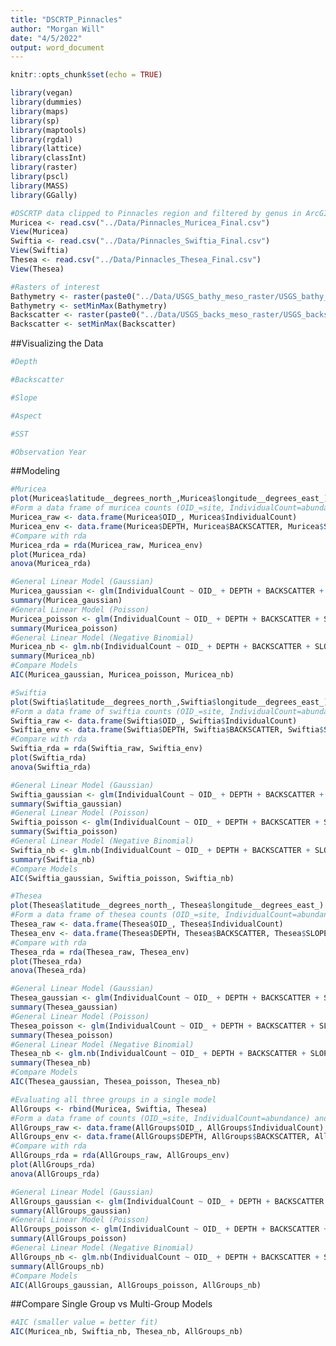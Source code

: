 ```yaml
---
title: "DSCRTP_Pinnacles"
author: "Morgan Will"
date: "4/5/2022"
output: word_document
---
```


```r
knitr::opts_chunk$set(echo = TRUE)
```

```r
library(vegan)
library(dummies)
library(maps)
library(sp)
library(maptools)
library(rgdal)
library(lattice)
library(classInt)
library(raster)
library(pscl)
library(MASS)
library(GGally)
```

```r
#DSCRTP data clipped to Pinnacles region and filtered by genus in ArcGIS. Imported here:
Muricea <- read.csv("../Data/Pinnacles_Muricea_Final.csv")
View(Muricea)
Swiftia <- read.csv("../Data/Pinnacles_Swiftia_Final.csv")
View(Swiftia)
Thesea <- read.csv("../Data/Pinnacles_Thesea_Final.csv")
View(Thesea)
```

```r
#Rasters of interest
Bathymetry <- raster(paste0("../Data/USGS_bathy_meso_raster/USGS_bathy_meso_raster.tif"))
Bathymetry <- setMinMax(Bathymetry)
Backscatter <- raster(paste0("../Data/USGS_backs_meso_raster/USGS_backs_meso_ras.tif"))
Backscatter <- setMinMax(Backscatter)
```

##Visualizing the Data

```r
#Depth

#Backscatter

#Slope

#Aspect

#SST

#Observation Year

```


##Modeling

```r
#Muricea
plot(Muricea$latitude__degrees_north_,Muricea$longitude__degrees_east_)
#Form a data frame of muricea counts (OID_=site, IndividualCount=abundance) and envirmental data
Muricea_raw <- data.frame(Muricea$OID_, Muricea$IndividualCount)
Muricea_env <- data.frame(Muricea$DEPTH, Muricea$BACKSCATTER, Muricea$SLOPE, Muricea$ASPECT, Muricea$SST, Muricea$ObservationYear)
#Compare with rda
Muricea_rda = rda(Muricea_raw, Muricea_env)
plot(Muricea_rda)
anova(Muricea_rda)

#General Linear Model (Gaussian)
Muricea_gaussian <- glm(IndividualCount ~ OID_ + DEPTH + BACKSCATTER + SLOPE + ASPECT + SST + ObservationYear, data=Muricea, family=gaussian)
summary(Muricea_gaussian)
#General Linear Model (Poisson)
Muricea_poisson <- glm(IndividualCount ~ OID_ + DEPTH + BACKSCATTER + SLOPE + ASPECT + SST + ObservationYear, data=Muricea, family=poisson)
summary(Muricea_poisson)
#General Linear Model (Negative Binomial)
Muricea_nb <- glm.nb(IndividualCount ~ OID_ + DEPTH + BACKSCATTER + SLOPE + ASPECT + SST + ObservationYear, data=Muricea)
summary(Muricea_nb)
#Compare Models
AIC(Muricea_gaussian, Muricea_poisson, Muricea_nb)
```


```r
#Swiftia
plot(Swiftia$latitude__degrees_north_,Swiftia$longitude__degrees_east_)
#Form a data frame of swiftia counts (OID_=site, IndividualCount=abundance) and envirmental data
Swiftia_raw <- data.frame(Swiftia$OID_, Swiftia$IndividualCount)
Swiftia_env <- data.frame(Swiftia$DEPTH, Swiftia$BACKSCATTER, Swiftia$SLOPE, Swiftia$ASPECT, Swiftia$SST, Swiftia$ObservationYear)
#Compare with rda
Swiftia_rda = rda(Swiftia_raw, Swiftia_env)
plot(Swiftia_rda)
anova(Swiftia_rda)

#General Linear Model (Gaussian)
Swiftia_gaussian <- glm(IndividualCount ~ OID_ + DEPTH + BACKSCATTER + SLOPE + ASPECT + SST + ObservationYear, data=Swiftia, family=gaussian)
summary(Swiftia_gaussian)
#General Linear Model (Poisson)
Swiftia_poisson <- glm(IndividualCount ~ OID_ + DEPTH + BACKSCATTER + SLOPE + ASPECT + SST + ObservationYear, data=Swiftia, family=poisson)
summary(Swiftia_poisson)
#General Linear Model (Negative Binomial)
Swiftia_nb <- glm.nb(IndividualCount ~ OID_ + DEPTH + BACKSCATTER + SLOPE + ASPECT + SST + ObservationYear, data=Swiftia)
summary(Swiftia_nb)
#Compare Models
AIC(Swiftia_gaussian, Swiftia_poisson, Swiftia_nb)
```

```r
#Thesea
plot(Thesea$latitude__degrees_north_, Thesea$longitude__degrees_east_)
#Form a data frame of thesea counts (OID_=site, IndividualCount=abundance) and envirmental data
Thesea_raw <- data.frame(Thesea$OID_, Thesea$IndividualCount)
Thesea_env <- data.frame(Thesea$DEPTH, Thesea$BACKSCATTER, Thesea$SLOPE, Thesea$ASPECT, Thesea$SST, Thesea$ObservationYear)
#Compare with rda
Thesea_rda = rda(Thesea_raw, Thesea_env)
plot(Thesea_rda)
anova(Thesea_rda)

#General Linear Model (Gaussian)
Thesea_gaussian <- glm(IndividualCount ~ OID_ + DEPTH + BACKSCATTER + SLOPE + ASPECT + SST + ObservationYear, data=Thesea, family=gaussian)
summary(Thesea_gaussian)
#General Linear Model (Poisson)
Thesea_poisson <- glm(IndividualCount ~ OID_ + DEPTH + BACKSCATTER + SLOPE + ASPECT + SST + ObservationYear, data=Thesea, family=poisson)
summary(Thesea_poisson)
#General Linear Model (Negative Binomial)
Thesea_nb <- glm.nb(IndividualCount ~ OID_ + DEPTH + BACKSCATTER + SLOPE + ASPECT + SST + ObservationYear, data=Thesea)
summary(Thesea_nb)
#Compare Models
AIC(Thesea_gaussian, Thesea_poisson, Thesea_nb)

```
```r
#Evaluating all three groups in a single model
AllGroups <- rbind(Muricea, Swiftia, Thesea)
#Form a data frame of counts (OID_=site, IndividualCount=abundance) and environmental data
AllGroups_raw <- data.frame(AllGroups$OID_, AllGroups$IndividualCount)
AllGroups_env <- data.frame(AllGroups$DEPTH, AllGroups$BACKSCATTER, AllGroups$SLOPE, AllGroups$ASPECT, AllGroups$SST, AllGroups$ObservationYear)
#Compare with rda
AllGroups_rda = rda(AllGroups_raw, AllGroups_env)
plot(AllGroups_rda)
anova(AllGroups_rda)

#General Linear Model (Gaussian)
AllGroups_gaussian <- glm(IndividualCount ~ OID_ + DEPTH + BACKSCATTER + SLOPE + ASPECT + SST + ObservationYear, data=AllGroups, family=gaussian)
summary(AllGroups_gaussian)
#General Linear Model (Poisson)
AllGroups_poisson <- glm(IndividualCount ~ OID_ + DEPTH + BACKSCATTER + SLOPE + ASPECT + SST + ObservationYear, data=AllGroups, family=poisson)
summary(AllGroups_poisson)
#General Linear Model (Negative Binomial)
AllGroups_nb <- glm.nb(IndividualCount ~ OID_ + DEPTH + BACKSCATTER + SLOPE + ASPECT + SST + ObservationYear, data=AllGroups)
summary(AllGroups_nb)
#Compare Models
AIC(AllGroups_gaussian, AllGroups_poisson, AllGroups_nb)
```

##Compare Single Group vs Multi-Group Models

```r
#AIC (smaller value = better fit)
AIC(Muricea_nb, Swiftia_nb, Thesea_nb, AllGroups_nb)
```


